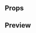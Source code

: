 
<Meta title="CardItem" component={CardItem} />

## Props

<Props of={CardItem} />

## Preview

<Preview>
  <Story name="CardItem">
    <CardItem
      text={text('Text', '**** **** **** 0182')}
      cardBrand={select('type', ['visa', 'mastercard', 'amex'], 'default')}
    />
  </Story>
</Preview>
